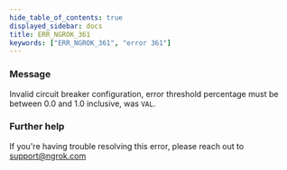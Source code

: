 ```yaml
---
hide_table_of_contents: true
displayed_sidebar: docs
title: ERR_NGROK_361
keywords: ["ERR_NGROK_361", "error 361"]
---
```


### Message

Invalid circuit breaker configuration, error threshold percentage must be between 0.0 and 1.0 inclusive, was `VAL`.

### Further help

If you're having trouble resolving this error, please reach out to [support@ngrok.com](mailto:support@ngrok.com?subject=Help%20with%20ERR_NGROK_361)
